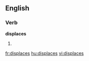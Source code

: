 
==English==

===Verb===
'''displaces'''

# {{third-person singular of|[[displace]]}}

[[fr:displaces]]
[[hu:displaces]]
[[vi:displaces]]